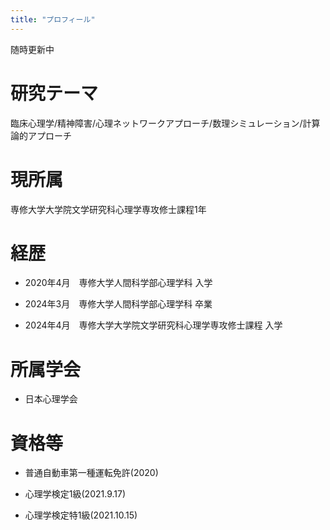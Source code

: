 ```yaml
---
title: "プロフィール"
---
```


随時更新中


# 研究テーマ


臨床心理学/精神障害/心理ネットワークアプローチ/数理シミュレーション/計算論的アプローチ


# 現所属


専修大学大学院文学研究科心理学専攻修士課程1年


# 経歴


- 2020年4月　専修大学人間科学部心理学科 入学


- 2024年3月　専修大学人間科学部心理学科 卒業


- 2024年4月　専修大学大学院文学研究科心理学専攻修士課程 入学




# 所属学会


- 日本心理学会


# 資格等


- 普通自動車第一種運転免許(2020)


- 心理学検定1級(2021.9.17)


- 心理学検定特1級(2021.10.15)